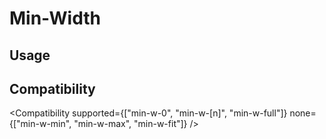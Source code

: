 
# Min-Width

## Usage

<Usage />

## Compatibility

<Compatibility
  supported={["min-w-0", "min-w-[n]", "min-w-full"]}
  none={["min-w-min", "min-w-max", "min-w-fit"]}
/>
